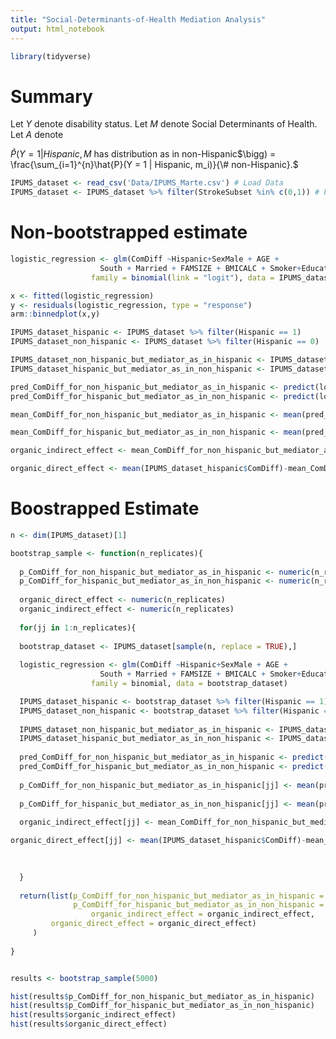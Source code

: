 ```yaml
---
title: "Social-Determinants-of-Health Mediation Analysis"
output: html_notebook
---
```


```r
library(tidyverse)
```


# Summary

Let $Y$ denote disability status. Let $M$ denote Social Determinants of Health. Let $A$ denote 

$\hat{P}\bigg(Y = 1 | Hispanic, M$ has distribution as in non-Hispanic$\bigg) = \frac{\sum_{i=1}^{n}\hat{P}(Y = 1 | Hispanic, m_i)}{\# non-Hispanic}.$ 

```r

IPUMS_dataset <- read_csv('Data/IPUMS_Marte.csv') # Load Data
IPUMS_dataset <- IPUMS_dataset %>% filter(StrokeSubset %in% c(0,1)) # Filter only Hispanic/Nonhispanic

```
# Non-bootstrapped estimate

```r

logistic_regression <- glm(ComDiff ~Hispanic+SexMale + AGE + 
                    South + Married + FAMSIZE + BMICALC + Smoker+Education+WebUse+PovertyLevel+DelayInCare+Cit,
                  family = binomial(link = "logit"), data = IPUMS_dataset)

x <- fitted(logistic_regression)
y <- residuals(logistic_regression, type = "response")
arm::binnedplot(x,y)

IPUMS_dataset_hispanic <- IPUMS_dataset %>% filter(Hispanic == 1)
IPUMS_dataset_non_hispanic <- IPUMS_dataset %>% filter(Hispanic == 0)

IPUMS_dataset_non_hispanic_but_mediator_as_in_hispanic <- IPUMS_dataset_hispanic %>% mutate(Hispanic = 0)
IPUMS_dataset_hispanic_but_mediator_as_in_non_hispanic <- IPUMS_dataset_non_hispanic %>% mutate(Hispanic = 1)

pred_ComDiff_for_non_hispanic_but_mediator_as_in_hispanic <- predict(logistic_regression,IPUMS_dataset_non_hispanic_but_mediator_as_in_hispanic, type = "response")
pred_ComDiff_for_hispanic_but_mediator_as_in_non_hispanic <- predict(logistic_regression,IPUMS_dataset_hispanic_but_mediator_as_in_non_hispanic, type = "response")

mean_ComDiff_for_non_hispanic_but_mediator_as_in_hispanic <- mean(pred_ComDiff_for_non_hispanic_but_mediator_as_in_hispanic)

mean_ComDiff_for_hispanic_but_mediator_as_in_non_hispanic <- mean(pred_ComDiff_for_hispanic_but_mediator_as_in_non_hispanic)

organic_indirect_effect <- mean_ComDiff_for_non_hispanic_but_mediator_as_in_hispanic-mean(IPUMS_dataset_non_hispanic$ComDiff)

organic_direct_effect <- mean(IPUMS_dataset_hispanic$ComDiff)-mean_ComDiff_for_non_hispanic_but_mediator_as_in_hispanic


```

# Boostrapped Estimate

```r
n <- dim(IPUMS_dataset)[1]

bootstrap_sample <- function(n_replicates){
  
  p_ComDiff_for_non_hispanic_but_mediator_as_in_hispanic <- numeric(n_replicates)
  p_ComDiff_for_hispanic_but_mediator_as_in_non_hispanic <- numeric(n_replicates)
  
  organic_direct_effect <- numeric(n_replicates)
  organic_indirect_effect <- numeric(n_replicates)
  
  for(jj in 1:n_replicates){
  
  bootstrap_dataset <- IPUMS_dataset[sample(n, replace = TRUE),]
  
  logistic_regression <- glm(ComDiff ~Hispanic+SexMale + AGE + 
                    South + Married + FAMSIZE + BMICALC + Smoker+Education+WebUse+PovertyLevel+DelayInCare+Cit,
                  family = binomial, data = bootstrap_dataset)

  IPUMS_dataset_hispanic <- bootstrap_dataset %>% filter(Hispanic == 1)
  IPUMS_dataset_non_hispanic <- bootstrap_dataset %>% filter(Hispanic == 0)
  
  IPUMS_dataset_non_hispanic_but_mediator_as_in_hispanic <- IPUMS_dataset_hispanic %>% mutate(Hispanic = 0)
  IPUMS_dataset_hispanic_but_mediator_as_in_non_hispanic <- IPUMS_dataset_non_hispanic %>% mutate(Hispanic = 1)
  
  pred_ComDiff_for_non_hispanic_but_mediator_as_in_hispanic <- predict(logistic_regression,IPUMS_dataset_non_hispanic_but_mediator_as_in_hispanic, type = "response")
  pred_ComDiff_for_hispanic_but_mediator_as_in_non_hispanic <- predict(logistic_regression,IPUMS_dataset_hispanic_but_mediator_as_in_non_hispanic, type = "response")
  
  p_ComDiff_for_non_hispanic_but_mediator_as_in_hispanic[jj] <- mean(pred_ComDiff_for_non_hispanic_but_mediator_as_in_hispanic)
  
  p_ComDiff_for_hispanic_but_mediator_as_in_non_hispanic[jj] <- mean(pred_ComDiff_for_hispanic_but_mediator_as_in_non_hispanic)
  
  organic_indirect_effect[jj] <- mean_ComDiff_for_non_hispanic_but_mediator_as_in_hispanic-mean(IPUMS_dataset_non_hispanic$ComDiff)

organic_direct_effect[jj] <- mean(IPUMS_dataset_hispanic$ComDiff)-mean_ComDiff_for_non_hispanic_but_mediator_as_in_hispanic

  
  
  }
  
  return(list(p_ComDiff_for_non_hispanic_but_mediator_as_in_hispanic = p_ComDiff_for_non_hispanic_but_mediator_as_in_hispanic,
              p_ComDiff_for_hispanic_but_mediator_as_in_non_hispanic = p_ComDiff_for_hispanic_but_mediator_as_in_non_hispanic,
                  organic_indirect_effect = organic_indirect_effect,
         organic_direct_effect = organic_direct_effect)
     )
  
}



```

```r
results <- bootstrap_sample(5000)
```

```r
hist(results$p_ComDiff_for_non_hispanic_but_mediator_as_in_hispanic)
hist(results$p_ComDiff_for_hispanic_but_mediator_as_in_non_hispanic)
hist(results$organic_indirect_effect)
hist(results$organic_direct_effect)
```



